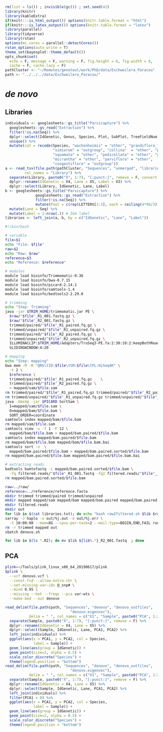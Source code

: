 ```r
rm(list = ls()) ; invisible(gc()) ; set.seed(42)
library(knitr)
library(kableExtra)
if(knitr:::is_html_output()) options(knitr.table.format = "html") 
if(knitr:::is_latex_output()) options(knitr.table.format = "latex") 
library(parallel)
library(tidyverse)
library(rstan)
options(mc.cores = parallel::detectCores())
rstan_options(auto_write = T)
theme_set(bayesplot::theme_default())
opts_chunk$set(
  echo = F, message = F, warning = F, fig.height = 6, fig.width = 8,
  cache = F, cache.lazy = F)
pathCluster <- "~/Remotes/genotoul/work/PhD/data/Eschweilera_Paracou"
path <- "../../../data/Eschweilera_Paracou/"
```


# *de novo*

## Libraries

```r
individuals <- googlesheets::gs_title("Parvicapture") %>% 
  googlesheets::gs_read("Extraction") %>% 
  filter(!is.na(Seq)) %>% 
  dplyr::select(IdGenetic, Genus, Species, Plot, SubPlot, TreeFieldNum) %>% 
  unique() %>% 
  mutate(cat = recode(Species, "wachenheimii" = "other", "grandiflora_form2" = "other",
                      "simiorum" = "outgroup", "collina"  = "other", "persistens" = "outgroup",
                      "squamata" = "other", "pedicellata" = "other", "grandiflora" = "other",
                      "micrantha" = "other", "parviflora" = "other", 
                      "congestiflora" = "outgroup"))
a <- read_tsv(file.path(pathCluster, "Sequences", "unmerged", "libraries", "libraries.txt"),
         col_names = "Library") %>%
  separate(Library, paste0("X", 1:7), "[:punct:]", remove = F, convert = T) %>%
  dplyr::rename(IdGenetic = X4, Lane = X5, Label = X3) %>%
  dplyr::select(Library, IdGenetic, Lane, Label)
b <- googlesheets::gs_title("Parvicapture") %>%
              googlesheets::gs_read("Extraction") %>%
              filter(!is.na(Seq)) %>%
              mutate(Pool = c(rep(LETTERS[1:3], each = ceiling(4*96/3))[1:(4*96)], rep("D", 534-4*96))) %>%
  mutate(Lane = Seq) %>%
  mutate(Label = 1:nrow(.)) # IGA label
libraries <- left_join(a, b, by = c("IdGenetic", "Lane", "Label"))
```

```bash
#!/bin/bash    

# variable
file=$1
echo "File: $file"
raw=$2
echo "Raw: $raw"
reference=$3
echo "Reference: $reference"

# modules
module load bioinfo/Trimmomatic-0.36
module load bioinfo/bwa-0.7.15
module load bioinfo/picard-2.14.1
module load bioinfo/samtools-1.4
module load bioinfo/bedtools2-2.29.0

# trimming
echo "Step: Trimming"
java -jar $TRIM_HOME/trimmomatic.jar PE \
  $raw/"$file"_R1_001.fastq.gz \
  $raw/"$file"_R2_001.fastq.gz \
  trimmed/paired/"$file"_R1_paired.fq.gz \
  trimmed/unpaired/"$file"_R1_unpaired.fq.gz \
  trimmed/paired/"$file"_R2_paired.fq.gz \
  trimmed/unpaired/"$file"_R2_unpaired.fq.gz \
  ILLUMINACLIP:$TRIM_HOME/adapters/TruSeq3-PE.fa:2:30:10:2:keepBothReads \
  SLIDINGWINDOW:4:20

# mapping
echo "Step: mapping"
bwa mem -M -R "@RG\tID:$file\tSM:$file\tPL:HiSeq4K" \
  -t 2 \
  $reference \
  trimmed/paired/"$file"_R1_paired.fq.gz 	\
  trimmed/paired/"$file"_R2_paired.fq.gz \
  > mapped/sam/$file.sam
rm trimmed/paired/"$file"_R1_paired.fq.gz trimmed/paired/"$file"_R2_paired.fq.gz
rm trimmed/unpaired/"$file"_R1_unpaired.fq.gz trimmed/unpaired/"$file"_R2_unpaired.fq.gz
java -Xmx4g -jar $PICARD SortSam \
  I=mapped/sam/$file.sam \
  O=mapped/bam/$file.bam \
  SORT_ORDER=coordinate 
samtools index mapped/bam/$file.bam
rm mapped/sam/$file.sam
samtools view -u -f 1 -F 12 \
  mapped/bam/$file.bam > mapped/bam.paired/$file.bam
samtools index mapped/bam.paired/$file.bam
rm mapped/bam/$file.bam mapped/bam/$file.bam.bai
samtools sort -n  \
  mapped/bam.paired/$file.bam > mapped/bam.paired.sorted/$file.bam
rm mapped/bam.paired/$file.bam mapped/bam.paired/$file.bam.bai

# extracting reads
bedtools bamtofastq -i mapped/bam.paired.sorted/$file.bam \
  -fq filtered.reads/"$file"_R1_001.fastq -fq2 filtered.reads/"$file"__001.fastq
rm mapped/bam.paired.sorted/$file.bam
```

```bash
raw=../raw/
reference=../reference/reference.fasta
mkdir trimmed trimmed/paired trimmed/unpaired
mkdir mapped mapped/sam mapped/bam mapped/bam.paired mapped/bam.paired.sorted
mkdir filtered.reads
mkdir out
for lib in $(cat libraries.txt); do echo "bash raw2filtered.sh $lib $raw $reference"; done > runFiltered.sh
sarray -J haplo -o out/%j.out -e out/%j.err \
  -t 10:00:00 --mem=8G --cpus-per-task=2 --mail-type=BEGIN,END,FAIL runFiltered.sh
rm -r trimmed mapped out
sbatch denovo.sh

for lib in $(ls *.R2); do mv $lib ${lib%.*}_R2_001.fastq  ; done
```

## PCA

```bash
plink=~/Tools/plink_linux_x86_64_20190617/plink 
$plink \
  --vcf denovo.vcf \
  --const-fid --allow-extra-chr \
  --set-missing-var-ids @_snp# \
  --mind 0.95 \
  --missing --het --freqx --pca var-wts \
  --make-bed --out denovo

```


```r
read_delim(file.path(path, "Sequences", "denovo", "denovo_outfiles",
                              "denovo.eigenvec"),
           delim = " ", col_names = c("X1", "Sample", paste0("PCA", 1:20))) %>%
  separate(Sample, paste0("X", 1:7), "[:punct:]", remove = F) %>% 
  dplyr::rename(IdGenetic = X4, Lane = X5) %>% 
  dplyr::select(Sample, IdGenetic, Lane, PCA1, PCA2) %>% 
  left_join(individuals) %>%
  ggplot(aes(x = PCA1, y = PCA2, col = Species, 
             label = Sample)) +
  geom_line(aes(group = IdGenetic)) +
  geom_point(size=2, alpha = 0.5) +
  scale_color_discrete("Species") +
  theme(legend.position = "bottom")
read_delim(file.path(path, "Sequences", "denovo", "denovo_outfiles",
                              "denovo.eigenvec"),
           delim = " ", col_names = c("X1", "Sample", paste0("PCA", 1:20))) %>%
  separate(Sample, paste0("X", 1:7), "[:punct:]", remove = F) %>% 
  dplyr::rename(IdGenetic = X4, Lane = X5) %>% 
  dplyr::select(Sample, IdGenetic, Lane, PCA1, PCA2) %>% 
  left_join(individuals) %>%
  filter(PCA1 < 0) %>% 
  ggplot(aes(x = PCA1, y = PCA2, col = Species, 
             label = Sample)) +
  geom_line(aes(group = IdGenetic)) +
  geom_point(size=2, alpha = 0.5) +
  scale_color_discrete("Species") +
  theme(legend.position = "bottom")
```
